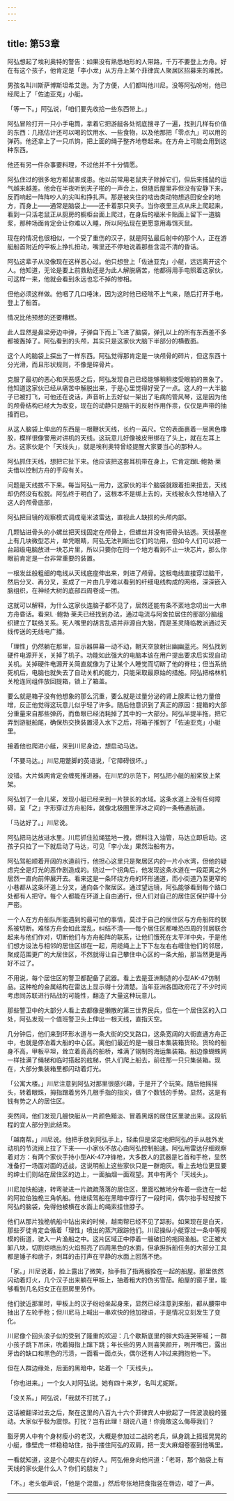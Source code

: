 ```yaml
---
---
---
```

title: 第53章
---

阿弘想起了埃利奥特的警告：如果没有熟悉地形的人带路，千万不要登上方舟。好在有这个孩子，他肯定是「李小龙」从方舟上某个菲律宾人聚居区招募来的难民。

男孩名叫川斯萨博斯坦希艾逊。为了方便，人们都叫他川尼。没等阿弘吩咐，他已经爬上了「佐迪亚克」小艇。

「等一下。」阿弘说，「咱们要先收拾一些东西带上。」

阿弘冒险打开一只小手电筒，拿着它把游艇各处彻底搜寻了一遍，找到几样有价值的东西：几瓶估计还可以喝的饮用水、一些食物，以及他那把「零点九」可以用的弹药。他还拿上了一只爪钩，把上面的绳子整齐地卷起来。在方舟上可能会用到这种东西。

他还有另一件杂事要料理，不过他并不十分情愿。

阿弘住过的很多地方都鼠害成患。他以前常用老鼠夹子除掉它们，但后来捕鼠的运气越来越差。他会在半夜听到夹子啪的一声合上，但随后屋里非但没有安静下来，反而响起一阵阵吵人的尖叫和挣扎声。那是被夹住的啮齿类动物想逃回安全的地方，而身上——通常是脑袋上——还卡着那只夹子。当你夜里三点从床上爬起来，看到一只活老鼠正从厨房的橱柜台面上爬过，在身后的福米卡贴面上留下一道脑浆，那种场面肯定会让你难以入睡，所以阿弘现在更愿意用毒饵灭鼠。

现在的情况也很相似，一个受了重伤的汉子，就是阿弘最后射中的那个人，正在游艇船首附近的甲板上挣扎扭动，嘴里还不停地说着那些含混不清的昏话。

阿弘这辈子从没像现在这样恶心过。他只想登上「佐迪亚克」小艇，远远离开这个人。他知道，无论是要上前救助还是为此人解脱痛苦，他都得用手电照着这家伙，可这样一来，他就会看到永远也忘不掉的惨相。

但他必须这样做。他咽了几口唾沫，因为这时他已经喘不上气来，随后打开手电，登上了船首。

情况比他预想的还要糟糕。

此人显然是鼻梁旁边中弹，子弹自下而上飞进了脑袋，弹孔以上的所有东西差不多都被轰掉了。阿弘看到的头颅，其实只是这家伙大脑下半部分的横截面。

这个人的脑袋上探出了一样东西。阿弘觉得那肯定是一块颅骨的碎片，但这东西十分光滑，而且形状规则，不像是碎骨片。

克服了最初的恶心和厌恶感之后，阿弘发现自己已经能够稍稍接受眼前的景象了。他知道这家伙已经从痛苦中解脱出来，于是心里觉得好受了一点。这人的一大半脑子已被打飞，可他还在说话，声音听上去好似一架出了毛病的管风琴，这是因为他的颅骨结构已经大为改变，现在的动静只是脑干的反射作用作祟，仅仅是声带的抽搐而已。

从这人脑袋上伸出的东西是一根鞭状天线，长约一英尺。它的表面裹着一层黑色橡胶，模样很像警用对讲机的天线。这玩意儿好像被皮带绑在了头上，就在左耳上方。这家伙是个「天线头」，就是埃利奥特曾经提醒大家要当心的那种人。

阿弘抓住天线，想把它扯下来。他应该把这套耳机带在身上，它肯定跟L·鲍勃·莱夫借以控制方舟的手段有关。

问题是天线拔不下来。每当阿弘一用力，这家伙的半个脑袋就跟着扭来扭去，天线却仍然没有松脱。阿弘终于明白了，这根本不是绑上去的，天线被永久性地植入了这人的颅骨底部，

阿弘把目镜的观察模式调成毫米波雷达，直视此人缺损的头颅内部。

几颗钻进骨头的小螺丝把天线固定在颅骨上，但螺丝并没有把骨头钻透。天线基座上有几块微型芯片，单凭眼睛，阿弘无法判断出它们的功用，但如今人们可以把一台超级电脑放进一块芯片里，所以只要你在同一个地方看到不止一块芯片，那么你眼前肯定是一台非常重要的装置。

一根发丝般粗细的电线从天线底座伸出来，刺进了颅骨。这根电线直接穿过脑干，然后分叉、再分叉，变成了一片由几乎难以看到的纤细电线构成的网络，深深嵌入脑组织，在神经大树的底部四周卷成一团。

这就可以解释，为什么这家伙连脑子都不见了，居然还能有条不紊地念叨出一大串方舟昏话。看来L ·鲍勃·莱夫已经找到办法，通过电流与阿舍拉居住的那部分脑组织建立了联络关系。死人嘴里的胡言乱语并非源自大脑，而是圣灵降临教派通过天线传送的无线电广播。

「理性」仍然躺在那里，显示器屏幕一动不动，朝天空放射出幽幽蓝光。阿弘找到硬件电源开关，关掉了机子。功能如此强大的电脑本该在用户提出要求后实现自动关机。关掉硬件电源开关简直就像为了让某个人睡觉而切断了他的脊柱；但当系统死机后，电脑也就失去了自动关机的能力，只能采取最原始的措施。阿弘把格林机关枪连同组件放回提箱，锁上了箱盖。

要么就是箱子没有他想象的那么沉重，要么就是过量分泌的肾上腺素让他力量倍增，反正他觉得这玩意儿似乎轻了许多。随后他意识到了真正的原因：提箱的大部分重量来自那些弹药，而鱼眼已经消耗掉了其中的一大部分。阿弘半提半拖，把它弄到游艇船尾，确保热交换装置浸入水下之后，将箱子推到了「佐迪亚克」小艇里。

接着他也爬进小艇，来到川尼身边，想启动马达。

「不要马达。」川尼用蹩脚的英语说，「它障碍很坏。」

没错。大片蛛网肯定会缠死推进器。在川尼的示范下，阿弘把小艇的船桨放上桨架。

阿弘划了一会儿桨，发现小艇已经来到一片狭长的水域。这条水道上没有任何障碍，呈「之」字形穿过方舟船阵，就像北极圈里浮冰之间的一条畅通航道。

「马达好了。」川尼说。

阿弘把马达放进水里。川尼抓住拉绳猛地一拽，燃料注入油管，马达立即启动。这孩子只拉了一下就启动了马达，可见「李小龙」果然治船有方。

阿弘驾船顺着开阔的水道前行，他担心这里只是聚居区内的一片小水湾，但他的疑虑完全是灯光的恶作剧造成的。绕过一个拐角后，他发现这条水道在一段距离之外居然一直向前伸展开去。看来这是一条环绕方舟的环形通道，而小街道乃至更窄的小巷都从这条环道上分叉，通向各个聚居区。通过望远镜，阿弘能够看到每个路口处都有人把守。每个人都能在环道上自由通行，但人们对自己的居住区保护得十分严密。

一个人在方舟船队所能遇到的最可怕的事情，莫过于自己的居住区与方舟船阵的联系被切断。难怪方舟会如此混乱，纠结不清——每个居住区都唯恐四周的邻居联合起来与他们作对，切断他们与方舟船阵的联系，让他们饿死在太平洋中央，于是他们想方设法与相邻的居住区绑在一起，用缆绳上上下下左左右右缠住他们的邻居，聚成范围更广的大居住区，不然就得让自己攀住中心区的一条大船，那当然更是再好不过了。

不用说，每个居住区的警卫都配备了武器。看上去是亚洲制造的小型AK-47仿制品。这种枪的金属结构在雷达上显示得十分清楚。当年亚洲各国政府花了不少时间考虑同苏联进行陆战的可能性，翻造了大量这种玩意儿。

那些警卫中的大部分人看上去都像是懒散的第三世界民兵，但在一个居住区的入口处，阿弘发现一个值班警卫头上伸出一根天线，直指天空。

几分钟后，他们来到环形水道与一条大街的交叉路口，这条宽阔的大街直通方舟正中，也就是停泊着大船的中心区。离他们最近的是一艘日本集装箱货轮。货轮的船身不高，甲板平坦，耸立着高高的船桥，堆满了钢制的海运集装箱。船边像蝴蛛网一样挂满了绳梯和临时搭起的舷梯，供人们爬上船去，前往那一只只集装箱。现在，大部分集装箱里都闪动着灯光。

「公寓大楼。」川尼注意到阿弘对那里很感兴趣，于是开了个玩笑。随后他摇摇头，转着眼珠，拇指蹭着另外几根手指的指尖，做了个数钱的手势。显然，这是有钱有势之人的居住区。

突然间，他们发现几艘快艇从一片颜色黯淡、冒着黑烟的居住区里驶出来。这段航程的宜人部分到此结束。

「越南帮。」川尼说。他把手放到阿弘手上，轻柔但是坚定地把阿弘的手从舷外发动机的节流阀上拉了下来——小家伙不放心由阿弘控制船速。阿弘用雷达仔细观察着对方：有两个家伙手持小型AK-47冲锋枪，大多数人的武器是匕首和手枪，显然准备打一场面对面的近战，这说明船上这些家伙只是一群炮灰。看上去地位更显要的绅士们则站在居住区的边上，一面抽烟一面观望。其中有两个「天线头」。

川尼加快船速，转弯驶进一片疏疏落落的居住区，里面松散地分布着一些连在一起的阿拉伯独桅三角帆船。他继续驾船在黑暗中穿行了一段时间，偶尔抬手轻轻按下阿弘的脑袋，免得他被横在水面上的绳索挂住脖子。

他们从那片独桅帆船中钻出来的时候，越南帮已经不见了踪影。如果现在是白天，那些歹徒肯定会循着「理性」喷出的蒸汽跟踪他们。川尼操纵小艇穿过一条中等规模的街道，驶入一片渔船之中。这片区域正中停着一艘破旧的拖网渔船。它正被大卸八块，切割炬喷出的火焰照亮了四周黑色的水面，但承担拆船任务的大部分工具都是锤子和凿子，刺耳的击打声在平静的水面上回荡不绝。

「家。」川尼说着，脸上露出了微笑，抬手指了指两艘拴在一起的船屋。那里依然闪动着灯火，几个汉子出来躺在甲板上，抽着粗大的伪劣雪茄。船屋的窗子里，能够看到几名妇女正在厨房里劳作。

他们驶近那里时，甲板上的汉子纷纷坐起身来，显然已经注意到来船，都从腰带中抽出了左轮手枪；但川尼马上喊出一串欢快的他加禄语，于是情况立刻发生了变化。

川尼像个回头浪子似的受到了隆重的欢迎：几个歇斯底里的胖大妈连哭带喊；一群小孩子跳下吊床，吮着拇指上蹿下跳；年长些的男人则喜笑颜开，咧开嘴巴，露出牙齿的缺口和黑色的污渍，一面看一面点头，偶尔还有人冲过来拥抱他一下。

但在人群边缘处，后面的黑暗中，站着一个「天线头」。

「你也进来。」一个女人对阿弘说。她有四十来岁，名叫尤妮斯。

「没关系。」阿弘说，「我就不打扰了。」

这话被翻译过去之后，聚在这里的八百九十六个菲律宾人中掀起了一阵波浪般的骚动。大家似乎极为震惊。打扰？岂有此理！胡说八道！你竟敢这么侮辱我们？

豁牙男人中有个身材瘦小的老汉，大概是参加过二战的老兵，纵身跳上摇摇晃晃的小艇，像壁虎一样稳稳站住，抬手搂住阿弘的双肩，把一支大麻烟卷塞到他嘴里。

一看就知道，这是个心眼实在的好人。阿弘俯身向他问道：「老哥，那个脑袋上有天线的家伙是什么人？你们的朋友？」

「不。」老头低声说，「他是个混蛋。」然后夸张地把食指竖在唇边，嘘了一声。



* * *